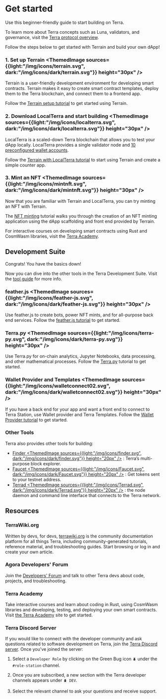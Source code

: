 
# Get started

Use this beginner-friendly guide to start building on Terra.

<Admonition type="tip" icon="💡" title="Learn about Terra">

To learn more about Terra concepts such as Luna, validators, and governance, visit the [Terra protocol overview](../learn/protocol.mdx).

</Admonition>

Follow the steps below to get started with Terrain and build your own dApp!

### 1. Set up Terrain <ThemedImage sources={{light:"/img/icons/terrain.svg", dark:"/img/icons/dark/terrain.svg"}} height="30px" />

Terrain is a user-friendly development environment for developing smart contracts. Terrain makes it easy to create smart contract templates, deploy them to the Terra blockchain, and connect them to a frontend app.

Follow the [Terrain setup tutorial](./terrain/initial-setup.mdx) to get started using Terrain.

### 2. Download LocalTerra and start building <ThemedImage sources={{light:"/img/icons/localterra.svg", dark:"/img/icons/dark/localterra.svg"}} height="30px" />

LocalTerra is a scaled-down Terra blockchain that allows you to test your dApp locally. LocalTerra provides a single validator node and [10 preconfigured wallet accounts](./localterra/accounts.mdx).

Follow the [Terrain with LocalTerra tutorial](./terrain/using-terrain-localterra.mdx) to start using Terrain and create a simple counter app.

### 3. Mint an NFT <ThemedImage sources={{light:"/img/icons/mintnft.svg", dark:"/img/icons/dark/mintnft.svg"}} height="30px" />

Now that you are familiar with Terrain and LocalTerra, you can try minting an NFT with Terrain.

The [NFT minting](./terrain/mint-an-nft.mdx) tutorial walks you through the creation of an NFT minting application using the dApp scaffolding and front end provided by Terrain.

<Admonition type="tip" icon="💡" title="Terra Academy">

For interactive courses on developing smart contracts using Rust and CosmWasm libraries, visit the [Terra Academy](https://academy.terra.money).

</Admonition>

## Development Suite

Congrats! You have the basics down!

Now you can dive into the other tools in the Terra Development Suite. Visit the [tool guide](which-tools.mdx) for more info.

### feather.js <ThemedImage sources={{light:"/img/icons/feather-js.svg", dark:"/img/icons/dark/feather-js.svg"}} height="30px" />

Use feather.js to create bots, power NFT mints, and for all-purpose back end services. Follow the [feather.js tutorial](./feather-js/getting-started.mdx) to get started.

### Terra.py <ThemedImage sources={{light:"/img/icons/terra-py.svg", dark:"/img/icons/dark/terra-py.svg"}} height="30px" />

Use Terra.py for on-chain analytics, Jupyter Notebooks, data processing, and other mathematical processes. Follow the [Terra.py](https://terra-money.github.io/terra.py/tutorial.html) tutorial to get started.

### Wallet Provider and Templates <ThemedImage sources={{light:"/img/icons/walletconnect02.svg", dark:"/img/icons/dark/walletconnect02.svg"}} height="30px" />

If you have a back end for your app and want a front end to connect to Terra Station, use Wallet provider and Terra Templates. Follow the [Wallet Provider tutorial](wallet-provider/wallet-provider-tutorial.mdx) to get started.

### Other Tools

Terra also provides other tools for building:

- [Finder <ThemedImage sources={{light:"/img/icons/finder.svg", dark:"/img/icons/dark/finder.svg"}} height="20px" />](https://finder.terra.money) : Terra’s multi-purpose block explorer.
- [Faucet <ThemedImage sources={{light:"/img/icons/Faucet.svg", dark:"/img/icons/dark/Faucet.svg"}} height="20px" />](https://faucet.terra.money) : Get tokens sent to your testnet address.
- [Terrad <ThemedImage sources={{light:"/img/icons/Terrad.svg", dark:"/img/icons/dark/Terrad.svg"}} height="20px" />](terrad/install-terrad.mdx) : the node daemon and command line interface that connects to the Terra network.

## Resources

### TerraWiki.org

Written by devs, for devs, [terrawiki.org](http://terrawiki.org) is the community documentation platform for all things Terra, including community-generated tutorials, reference material, and troubleshooting guides. Start browsing or log in and create your own article.

### Agora Developers' Forum

Join the [Developers' Forum](https://agora.terra.money/c/developer/20) and talk to other Terra devs about code, projects, and troubleshooting.

### Terra Academy

Take interactive courses and learn about coding in Rust, using CosmWasm libraries and developing, testing, and deploying your own smart contracts. Visit [the Terra Academy](https://academy.terra.money) site to get started.

### Terra Discord Server

If you would like to connect with the developer community and ask questions related to software development on Terra, join the [Terra Discord server](https://terra.sc/discord). Once you've joined the server:

1.  Select a `Developer Role` by clicking on the Green Bug icon `🪲` under the `#role-station` channel.

2.  Once you are subscribed, a new section with the Terra developer channels appears under `🪲 DEV`.

3.  Select the relevant channel to ask your questions and receive support.
